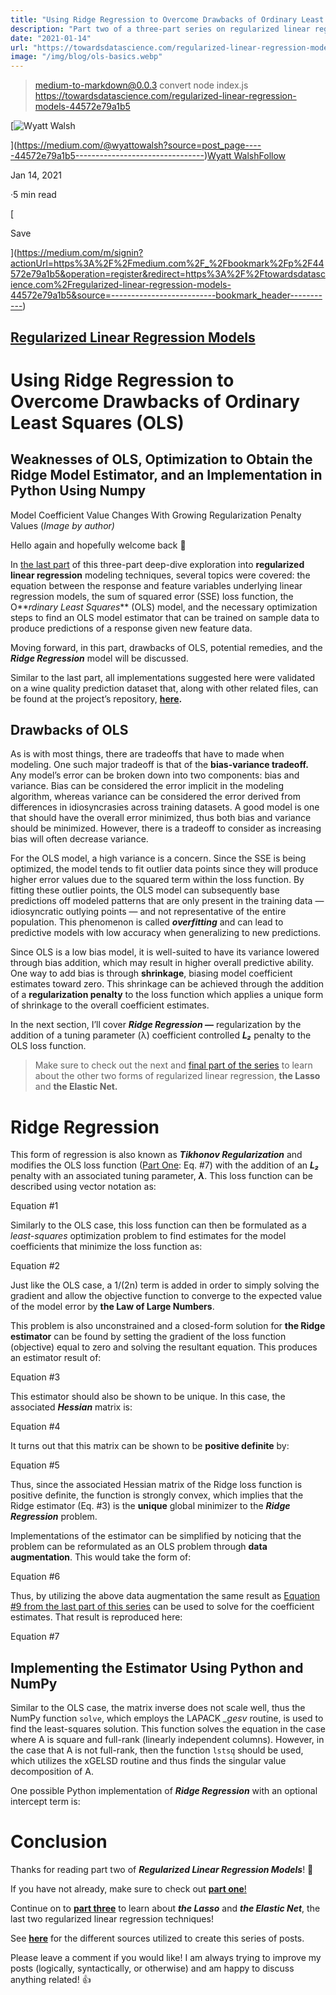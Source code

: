 ```yaml
---
title: "Using Ridge Regression to Overcome Drawbacks of Ordinary Least Squares (OLS)"
description: "Part two of a three-part series on regularized linear regression"
date: "2021-01-14"
url: "https://towardsdatascience.com/regularized-linear-regression-models-44572e79a1b5"
image: "/img/blog/ols-basics.webp"
---
```


> medium-to-markdown@0.0.3 convert
> node index.js https://towardsdatascience.com/regularized-linear-regression-models-44572e79a1b5

[![Wyatt Walsh](https://miro.medium.com/fit/c/96/96/1*wH1IDunyzV8x1Q1bKIPIsQ.png)

](https://medium.com/@wyattowalsh?source=post_page-----44572e79a1b5--------------------------------)[Wyatt Walsh](https://medium.com/@wyattowalsh?source=post_page-----44572e79a1b5--------------------------------)[Follow](https://medium.com/m/signin?actionUrl=https%3A%2F%2Fmedium.com%2F_%2Fsubscribe%2Fuser%2F4b12137885d8&operation=register&redirect=https%3A%2F%2Ftowardsdatascience.com%2Fregularized-linear-regression-models-44572e79a1b5&user=Wyatt+Walsh&userId=4b12137885d8&source=post_page-4b12137885d8----44572e79a1b5---------------------follow_byline-----------)

Jan 14, 2021

·5 min read

[

Save

](https://medium.com/m/signin?actionUrl=https%3A%2F%2Fmedium.com%2F_%2Fbookmark%2Fp%2F44572e79a1b5&operation=register&redirect=https%3A%2F%2Ftowardsdatascience.com%2Fregularized-linear-regression-models-44572e79a1b5&source=--------------------------bookmark_header-----------)

[Regularized Linear Regression Models](https://towardsdatascience.com/tagged/regularized-regression)
----------------------------------------------------------------------------------------------------

Using Ridge Regression to Overcome Drawbacks of Ordinary Least Squares (OLS)
============================================================================

Weaknesses of OLS, Optimization to Obtain the Ridge Model Estimator, and an Implementation in Python Using Numpy
----------------------------------------------------------------------------------------------------------------

Model Coefficient Value Changes With Growing Regularization Penalty Values (_Image by author)_

Hello again and hopefully welcome back 👋

In [the last part](https://medium.com/regularized-linear-regression-models-57bbdce90a8c) of this three-part deep-dive exploration into **regularized linear regression** modeling techniques, several topics were covered: the equation between the response and feature variables underlying linear regression models, the sum of squared error (SSE) loss function, the O**_rdinary Least Squares_** (OLS) model, and the necessary optimization steps to find an OLS model estimator that can be trained on sample data to produce predictions of a response given new feature data.

Moving forward, in this part, drawbacks of OLS, potential remedies, and the **_Ridge Regression_** model will be discussed.

Similar to the last part, all implementations suggested here were validated on a wine quality prediction dataset that, along with other related files, can be found at the project’s repository, [**here**](http://github.com/wyattowalsh/regularized-linear-regression-deep-dive)**.**

Drawbacks of OLS
----------------

As is with most things, there are tradeoffs that have to made when modeling. One such major tradeoff is that of the **bias-variance tradeoff.** Any model’s error can be broken down into two components: bias and variance. Bias can be considered the error implicit in the modeling algorithm, whereas variance can be considered the error derived from differences in idiosyncrasies across training datasets. A good model is one that should have the overall error minimized, thus both bias and variance should be minimized. However, there is a tradeoff to consider as increasing bias will often decrease variance.

For the OLS model, a high variance is a concern. Since the SSE is being optimized, the model tends to fit outlier data points since they will produce higher error values due to the squared term within the loss function. By fitting these outlier points, the OLS model can subsequently base predictions off modeled patterns that are only present in the training data — idiosyncratic outlying points — and not representative of the entire population. This phenomenon is called **_overfitting_** and can lead to predictive models with low accuracy when generalizing to new predictions.

Since OLS is a low bias model, it is well-suited to have its variance lowered through bias addition, which may result in higher overall predictive ability. One way to add bias is through **shrinkage**, biasing model coefficient estimates toward zero. This shrinkage can be achieved through the addition of a **regularization penalty** to the loss function which applies a unique form of shrinkage to the overall coefficient estimates.

In the next section, I’ll cover **_Ridge Regression_ —** regularization by the addition of a tuning parameter (λ) coefficient controlled **_L₂_** penalty to the OLS loss function.

> Make sure to check out the next and [final part of the series](https://medium.com/regularized-linear-regression-models-dcf5aa662ab9)  to learn about the other two forms of regularized linear regression, **the Lasso** and **the Elastic Net.**

Ridge Regression
================

This form of regression is also known as **_Tikhonov Regularization_** and modifies the OLS loss function ([Part One](https://medium.com/regularized-linear-regression-models-57bbdce90a8c): Eq. #7) with the addition of an **_L₂_** penalty with an associated tuning parameter, **_λ_**. This loss function can be described using vector notation as:

Equation #1

Similarly to the OLS case, this loss function can then be formulated as a _least-squares_ optimization problem to find estimates for the model coefficients that minimize the loss function as:

Equation #2

Just like the OLS case, a 1/(2n) term is added in order to simply solving the gradient and allow the objective function to converge to the expected value of the model error by **the Law of Large Numbers**.

This problem is also unconstrained and a closed-form solution for **the Ridge estimator** can be found by setting the gradient of the loss function (objective) equal to zero and solving the resultant equation. This produces an estimator result of:

Equation #3

This estimator should also be shown to be unique. In this case, the associated **_Hessian_** matrix is:

Equation #4

It turns out that this matrix can be shown to be **positive definite** by:

Equation #5

Thus, since the associated Hessian matrix of the Ridge loss function is positive definite, the function is strongly convex, which implies that the Ridge estimator (Eq. #3) is the **unique** global minimizer to the **_Ridge Regression_** problem.

Implementations of the estimator can be simplified by noticing that the problem can be reformulated as an OLS problem through **data augmentation**. This would take the form of:

Equation #6

Thus, by utilizing the above data augmentation the same result as [Equation #9 from the last part of this series](https://medium.com/regularized-linear-regression-models-57bbdce90a8c) can be used to solve for the coefficient estimates. That result is reproduced here:

Equation #7

Implementing the Estimator Using Python and NumPy
-------------------------------------------------

Similar to the OLS case, the matrix inverse does not scale well, thus the NumPy function `solve`, which employs the LAPACK _\_gesv_ routine, is used to find the least-squares solution. This function solves the equation in the case where A is square and full-rank (linearly independent columns). However, in the case that A is not full-rank, then the function `lstsq` should be used, which utilizes the xGELSD routine and thus finds the singular value decomposition of A.

One possible Python implementation of **_Ridge Regression_** with an optional intercept term is:

Conclusion
==========

Thanks for reading part two of **_Regularized Linear Regression Models_**! 🙌

If you have not already, make sure to check out [**part one**!](https://medium.com/regularized-linear-regression-models-57bbdce90a8c)

Continue on to [**part three**](https://medium.com/regularized-linear-regression-models-dcf5aa662ab9)  to learn about **_the Lasso_** and **_the Elastic Net_**, the last two regularized linear regression techniques!

See [**here**](https://github.com/wyattowalsh/regularized-linear-regression-deep-dive/blob/master/SOURCES.md) for the different sources utilized to create this series of posts.

Please leave a comment if you would like! I am always trying to improve my posts (logically, syntactically, or otherwise) and am happy to discuss anything related! 👍
